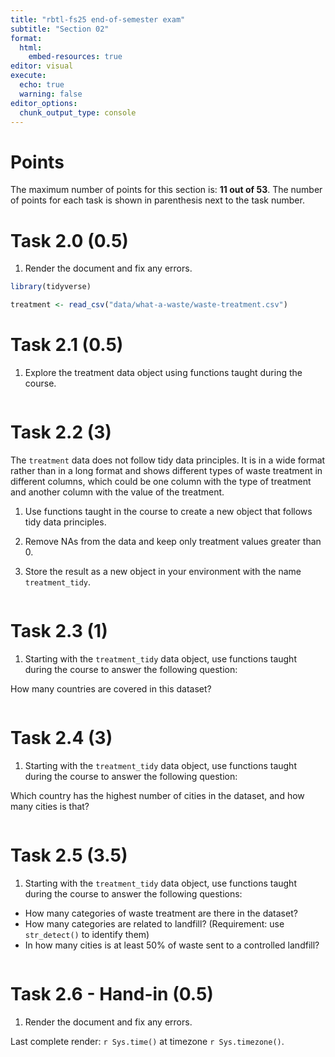 ```yaml
---
title: "rbtl-fs25 end-of-semester exam"
subtitle: "Section 02"
format:
  html:
    embed-resources: true
editor: visual
execute: 
  echo: true
  warning: false
editor_options: 
  chunk_output_type: console
---
```


# Points

The maximum number of points for this section is: **11 out of 53**. The number of points for each task is shown in parenthesis next to the task number.

# Task 2.0 (0.5)

1.  Render the document and fix any errors.

```r
library(tidyverse)
```

```r
treatment <- read_csv("data/what-a-waste/waste-treatment.csv")
```

# Task 2.1 (0.5)

1.  Explore the treatment data object using functions taught during the course.

```r

```

# Task 2.2 (3)

The `treatment` data does not follow tidy data principles. It is in a wide format rather than in a long format and shows different types of waste treatment in different columns, which could be one column with the type of treatment and another column with the value of the treatment.

1.  Use functions taught in the course to create a new object that follows tidy data principles.

2.  Remove NAs from the data and keep only treatment values greater than 0.

3.  Store the result as a new object in your environment with the name `treatment_tidy`.

```r

```

# Task 2.3 (1)

1.  Starting with the `treatment_tidy` data object, use functions taught during the course to answer the following question:

How many countries are covered in this dataset?

```r

```

# Task 2.4 (3)

1.  Starting with the `treatment_tidy` data object, use functions taught during the course to answer the following question:

Which country has the highest number of cities in the dataset, and how many cities is that?

```r


```

# Task 2.5 (3.5)

1.  Starting with the `treatment_tidy` data object, use functions taught during the course to answer the following questions:

-   How many categories of waste treatment are there in the dataset?
-   How many categories are related to landfill? (Requirement: use `str_detect()` to identify them)
-   In how many cities is at least 50% of waste sent to a controlled landfill?

```r

```

# Task 2.6 - Hand-in (0.5)

1.  Render the document and fix any errors.

Last complete render: `r Sys.time()` at timezone `r Sys.timezone()`.
